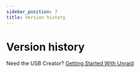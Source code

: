 ```yaml
---
sidebar_position: 7
title: Version history
---
```



# Version history

Need the USB Creator? [Getting Started With Unraid](https://unraid.net/getting-started)

<VersionsTable/>
